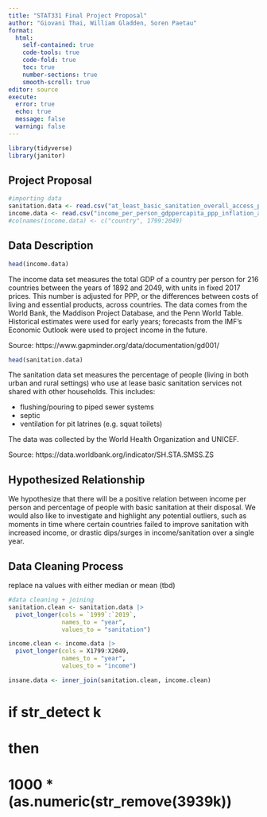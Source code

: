 ```yaml
---
title: "STAT331 Final Project Proposal"
author: "Giovani Thai, William Gladden, Soren Paetau"
format: 
  html:
    self-contained: true
    code-tools: true
    code-fold: true
    toc: true
    number-sections: true
    smooth-scroll: true
editor: source
execute: 
  error: true
  echo: true
  message: false
  warning: false
---
```


```r
library(tidyverse)
library(janitor)
```

## Project Proposal

```r
#importing data
sanitation.data <- read.csv("at_least_basic_sanitation_overall_access_percent.csv", check.names = F)
income.data <- read.csv("income_per_person_gdppercapita_ppp_inflation_adjusted.csv")
#colnames(income.data) <- c("country", 1799:2049)
```

## Data Description
```r
head(income.data)
```
The income data set measures the total GDP of a country per person for 216 countries between the years of 1892 and 2049, with units in fixed 2017 prices. This number is adjusted for PPP, or the differences between costs of living and essential products, across countries. The data comes from the World Bank, the Maddison Project Database, and the Penn World Table. Historical estimates were used for early years; forecasts from the IMF's Economic Outlook were used to project income in the future.

Source: https://www.gapminder.org/data/documentation/gd001/

```r
head(sanitation.data)
```
The sanitation data set measures the percentage of people (living in both urban and rural settings) who use at lease basic sanitation services not shared with other households. This includes:

+ flushing/pouring to piped sewer systems
+ septic
+ ventilation for pit latrines (e.g. squat toilets)

The data was collected by the World Health Organization and UNICEF.

Source: https://data.worldbank.org/indicator/SH.STA.SMSS.ZS

## Hypothesized Relationship
We hypothesize that there will be a positive relation between income per person and percentage of people with basic sanitation at their disposal. We would also like to investigate and highlight any potential outliers, such as moments in time where certain countries failed to improve sanitation with increased income, or drastic dips/surges in income/sanitation over a single year.


## Data Cleaning Process
replace na values with either median or mean (tbd)
```r
#data cleaning + joining
sanitation.clean <- sanitation.data |>
  pivot_longer(cols = `1999`:`2019`,
               names_to = "year",
               values_to = "sanitation")

income.clean <- income.data |>
  pivot_longer(cols = X1799:X2049,
               names_to = "year",
               values_to = "income")

insane.data <- inner_join(sanitation.clean, income.clean)
```

# if str_detect k
# then 
# 1000 * (as.numeric(str_remove(3939k))

